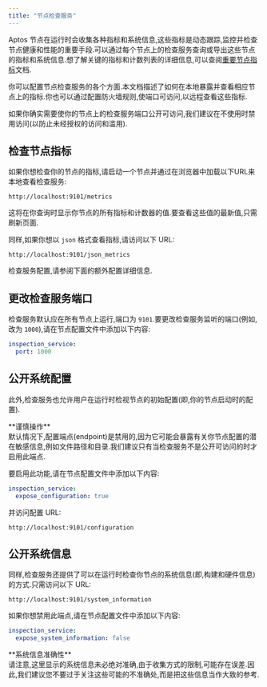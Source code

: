 ```yaml
---
title: "节点检查服务"
---
```



Aptos 节点在运行时会收集各种指标和系统信息,这些指标是动态跟踪,监控并检查节点健康和性能的重要手段.可以通过每个节点上的检查服务查询或导出这些节点的指标和系统信息.想了解关键的指标和计数列表的详细信息,可以查阅[重要节点指标](/zh/network/nodes/measure/important-metrics)文档.

你可以配置节点检查服务的各个方面.本文档描述了如何在本地暴露并查看相应节点上的指标.你也可以通过配置防火墙规则,使端口可访问,以远程查看这些指标.

<Aside type="caution">
  如果你确实需要使你的节点上的检查服务端口公开可访问,我们建议在不使用时禁用访问(以防止未经授权的访问和滥用).
</Aside>

## 检查节点指标

如果你想检查你的节点的指标,请启动一个节点并通过在浏览器中加载以下URL来本地查看检查服务:

```shellscript
http://localhost:9101/metrics
```

这将在你查询时显示你节点的所有指标和计数器的值.要查看这些值的最新值,只需刷新页面.

同样,如果你想以 `json` 格式查看指标,请访问以下 URL:

```shellscript
http://localhost:9101/json_metrics
```

<Aside type="note">
  检查服务配置,请参阅下面的额外配置详细信息.
</Aside>

## 更改检查服务端口

检查服务默认应在所有节点上运行,端口为 `9101`.要更改检查服务监听的端口(例如,改为 `1000`),请在节点配置文件中添加以下内容:

```yaml filename="fullnode.yaml"
inspection_service:
  port: 1000
```

## 公开系统配置

此外,检查服务也允许用户在运行时检视节点的初始配置(即,你的节点启动时的配置).

<Aside type="caution">
  **谨慎操作**<br />
  默认情况下,配置端点(endpoint)是禁用的,因为它可能会暴露有关你节点配置的潜在敏感信息,例如文件路径和目录.我们建议只有当检查服务不是公开可访问的时才启用此端点.
</Aside>

要启用此功能,请在节点配置文件中添加以下内容:

```yaml filename="fullnode.yaml"
inspection_service:
  expose_configuration: true
```

并访问配置 URL:

```shellscript
http://localhost:9101/configuration
```

## 公开系统信息

同样,检查服务还提供了可以在运行时检查你节点的系统信息(即,构建和硬件信息)的方式.只需访问以下 URL:

```shellscript
http://localhost:9101/system_information
```

如果你想禁用此端点,请在节点配置文件中添加以下内容:

```yaml filename="fullnode.yaml"
inspection_service:
  expose_system_information: false
```

<Aside type="note">
  **系统信息准确性**<br />
  请注意,这里显示的系统信息未必绝对准确,由于收集方式的限制,可能存在误差.因此,我们建议您不要过于关注这些可能的不准确处,而是把这些信息当作大致的参考.
</Aside>
